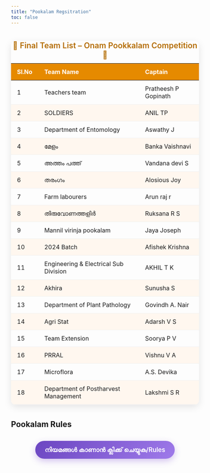 ---
title: "Pookalam Regsitration"  
toc: false
---  
```{=html}
<style>
  .teamlist {
    max-width: 900px;
    margin: 40px auto;
    border-collapse: collapse;
    width: 100%;
    font-family: "Inter", sans-serif;
    box-shadow: 0 6px 20px rgba(0,0,0,0.1);
    border-radius: 12px;
    overflow: hidden;
  }
  .teamlist th {
    background: #e68a00;
    color: #fff;
    text-align: left;
    padding: 12px 16px;
    font-size: 1rem;
  }
  .teamlist td {
    padding: 12px 16px;
    border-bottom: 1px solid #f1f1f1;
  }
  .teamlist tr:nth-child(even) {
    background: #fff7ef;
  }
  .teamlist tr:hover {
    background: #ffe1b3;
  }
  .teamlist caption {
    caption-side: top;
    font-size: 1.3rem;
    font-weight: 600;
    margin-bottom: 10px;
    color: #b36b00;
  }
</style>

<table class="teamlist">
  <caption>🌸 Final Team List – Onam Pookkalam Competition 🌸</caption>
  <thead>
    <tr>
      <th>Sl.No</th>
      <th>Team Name</th>
      <th>Captain</th>
    </tr>
  </thead>
  <tbody>
    <tr><td>1</td><td>Teachers team</td><td>Pratheesh P Gopinath</td></tr>
    <tr><td>2</td><td>SOLDIERS</td><td>ANIL TP</td></tr>
    <tr><td>3</td><td>Department of Entomology</td><td>Aswathy J</td></tr>
    <tr><td>4</td><td>മേളം</td><td>Banka Vaishnavi</td></tr>
    <tr><td>5</td><td>അത്തം പത്ത്</td><td>Vandana devi S</td></tr>
    <tr><td>6</td><td>തരംഗം</td><td>Alosious Joy</td></tr>
    <tr><td>7</td><td>Farm labourers</td><td>Arun raj r</td></tr>
    <tr><td>8</td><td>തിരുവോണത്തളിർ</td><td>Ruksana R S</td></tr>
    <tr><td>9</td><td>Mannil virinja pookalam</td><td>Jaya Joseph</td></tr>
    <tr><td>10</td><td>2024 Batch</td><td>Afishek Krishna</td></tr>
    <tr><td>11</td><td>Engineering & Electrical Sub Division</td><td>AKHIL T K</td></tr>
    <tr><td>12</td><td>Akhira</td><td>Sunusha S</td></tr>
    <tr><td>13</td><td>Department of Plant Pathology</td><td>Govindh A. Nair</td></tr>
    <tr><td>14</td><td>Agri Stat</td><td>Adarsh V S</td></tr>
    <tr><td>15</td><td>Team Extension</td><td>Soorya P V</td></tr>
    <tr><td>16</td><td>PRRAL</td><td>Vishnu V A</td></tr>
    <tr><td>17</td><td>Microflora</td><td>A.S. Devika</td></tr>
    <tr><td>18</td><td>Department of Postharvest Management</td><td>Lakshmi S R</td></tr>
  </tbody>
</table>
```  


## Pookalam Rules {.unnumbered}

```{=html}
<!-- Register Button -->
<div class="register-btn-wrap">
  <a href="pookalamrules.html" class="register-btn">നിയമങ്ങൾ കാണാൻ ക്ലിക്ക് ചെയ്യുക/Rules</a>
</div>

<style>
  .register-btn-wrap{
    text-align:center;
    margin:2rem 0;
  }
  .register-btn{
    display:inline-block;
    padding:.9rem 1.6rem;
    font-size:1.05rem;
    font-weight:600;
    color:#fff;
    background:linear-gradient(135deg,#6b46c1,#9f7aea);
    border-radius:999px;
    text-decoration:none;
    box-shadow:0 6px 18px rgba(111,61,204,.3);
    transition:all .25s ease;
  }
  .register-btn:hover,
  .register-btn:focus{
    background:linear-gradient(135deg,#5a38a8,#7d5ac9);
    box-shadow:0 8px 24px rgba(111,61,204,.45);
    transform:translateY(-2px);
  }
</style>
```
